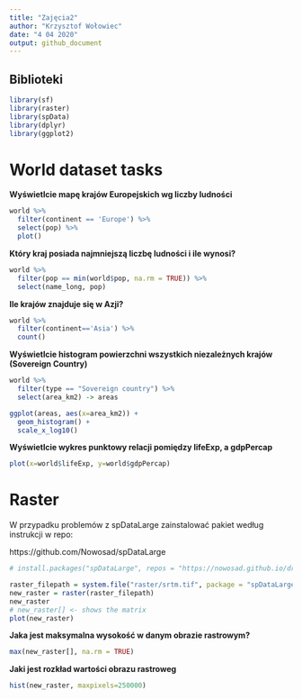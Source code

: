 ```yaml
---
title: "Zajęcia2"
author: "Krzysztof Wołowiec"
date: "4 04 2020"
output: github_document
---
```


## Biblioteki
```r
library(sf)
library(raster)
library(spData)
library(dplyr)
library(ggplot2)
```

# World dataset tasks

**Wyświetlcie mapę krajów Europejskich  wg liczby ludności**
```r
world %>% 
  filter(continent == 'Europe') %>%
  select(pop) %>%
  plot()
```

**Który kraj posiada najmniejszą liczbę ludności i ile wynosi?**

```r
world %>%
  filter(pop == min(world$pop, na.rm = TRUE)) %>%
  select(name_long, pop)
```

**Ile krajów znajduje się w Azji?**
```r
world %>%
  filter(continent=='Asia') %>%
  count()
```


**Wyświetlcie histogram powierzchni  wszystkich niezależnych krajów (Sovereign Country)**
```r
world %>%
  filter(type == "Sovereign country") %>%
  select(area_km2) -> areas

ggplot(areas, aes(x=area_km2)) +
  geom_histogram() +
  scale_x_log10()
```

**Wyświetlcie wykres punktowy relacji pomiędzy lifeExp, a gdpPercap**
```r
plot(x=world$lifeExp, y=world$gdpPercap)
```


# Raster

W przypadku problemów z spDataLarge zainstalować pakiet według instrukcji w repo:

https://github.com/Nowosad/spDataLarge

```r
# install.packages("spDataLarge", repos = "https://nowosad.github.io/drat/", type = "source")
```


```r
raster_filepath = system.file("raster/srtm.tif", package = "spDataLarge")
new_raster = raster(raster_filepath)
new_raster
# new_raster[] <- shows the matrix
plot(new_raster)
```

**Jaka jest maksymalna wysokość w danym obrazie rastrowym?**
```r
max(new_raster[], na.rm = TRUE)
```


**Jaki jest rozkład wartości obrazu rastroweg**
```r
hist(new_raster, maxpixels=250000)
```



